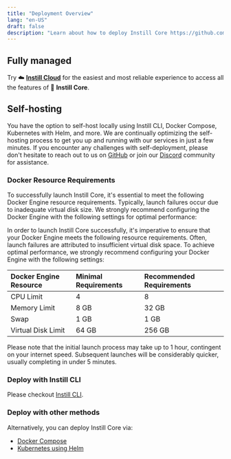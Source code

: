 ```yaml
---
title: "Deployment Overview"
lang: "en-US"
draft: false
description: "Learn about how to deploy Instill Core https://github.com/instill-ai/instill-core"
---
```


## Fully managed

Try ☁️ [**Instill Cloud**](https://www.instill.tech/?utm_source=documentation)
for the easiest and most reliable experience to access all the features of 🔮
**Instill Core**.

## Self-hosting

You have the option to self-host locally using Instill CLI, Docker Compose,
Kubernetes with Helm, and more. We are continually optimizing the self-hosting
process to get you up and running with our services in just a few minutes. If
you encounter any challenges with self-deployment, please don't hesitate to
reach out to us on
[GitHub](https://github.com/instill-ai/instill-core/issues/new/choose) or join our
[Discord](https://discord.gg/sevxWsqpGh) community for assistance.

### Docker Resource Requirements

To successfully launch Instill Core, it's essential to meet the following Docker Engine resource requirements.
Typically, launch failures occur due to inadequate virtual disk size.
We strongly recommend configuring the Docker Engine with the following settings for optimal performance:

In order to launch Instill Core successfully, it's imperative to ensure that your Docker Engine meets the following resource requirements.
Often, launch failures are attributed to insufficient virtual disk space.
To achieve optimal performance, we strongly recommend configuring your Docker Engine with the following settings:

| Docker Engine Resource | Minimal Requirements | Recommended Requirements |
| :--------------------- | :------------------- | :----------------------- |
| CPU Limit              | 4                    | 8                        |
| Memory Limit           | 8 GB                 | 32 GB                    |
| Swap                   | 1 GB                 | 1 GB                     |
| Virtual Disk Limit     | 64 GB                | 256 GB                   |

Please note that the initial launch process may take up to 1 hour, contingent on your internet speed.
Subsequent launches will be considerably quicker, usually completing in under 5 minutes.

### Deploy with Instill CLI

Please checkout [Instill CLI](./deployment/cli).

### Deploy with other methods

Alternatively, you can deploy Instill Core via:

- [Docker Compose](./deployment/docker-compose)
- [Kubernetes using Helm](./deployment/kubernetes-using-helm)
